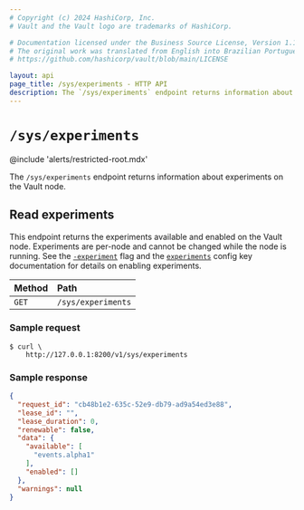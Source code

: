 ```yaml
---
# Copyright (c) 2024 HashiCorp, Inc.
# Vault and the Vault logo are trademarks of HashiCorp.

# Documentation licensed under the Business Source License, Version 1.1.
# The original work was translated from English into Brazilian Portuguese.
# https://github.com/hashicorp/vault/blob/main/LICENSE

layout: api
page_title: /sys/experiments - HTTP API
description: The `/sys/experiments` endpoint returns information about experiments on the Vault node.
---
```


# `/sys/experiments`

@include 'alerts/restricted-root.mdx'

The `/sys/experiments` endpoint returns information about experiments on the Vault node.

## Read experiments

This endpoint returns the experiments available and enabled on the Vault node.
Experiments are per-node and cannot be changed while the node is running. See
the [`-experiment`](/vault/docs/commands/server#experiment) flag and the
[`experiments`](/vault/docs/configuration#experiments) config key documentation for
details on enabling experiments.

| Method | Path               |
| :----- | :----------------- |
| `GET`  | `/sys/experiments` |

### Sample request

```shell-session
$ curl \
    http://127.0.0.1:8200/v1/sys/experiments
```

### Sample response

```json
{
  "request_id": "cb48b1e2-635c-52e9-db79-ad9a54ed3e88",
  "lease_id": "",
  "lease_duration": 0,
  "renewable": false,
  "data": {
    "available": [
      "events.alpha1"
    ],
    "enabled": []
  },
  "warnings": null
}
```
